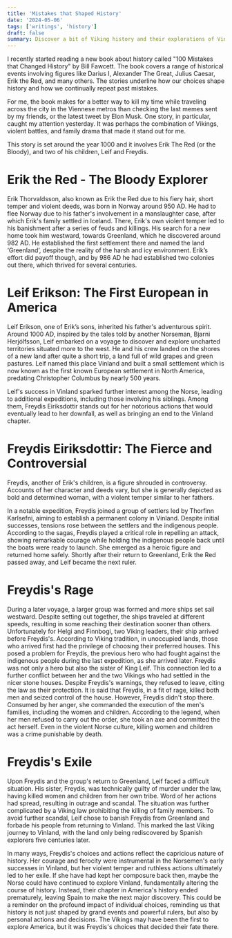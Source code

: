```yaml
---
title: 'Mistakes that Shaped History'
date: '2024-05-06'
tags: ['writings', 'history']
draft: false
summary: Discover a bit of Viking history and their explorations of Vinland (North America), and how the actions of one single individual brought an early end to Viking colonization of America, changing the course of history.
---
```


I recently started reading a new book about history called "100 Mistakes that Changed History" by Bill Fawcett. The book covers a range of historical events involving figures like Darius I, Alexander The Great, Julius Caesar, Erik the Red, and many others. The stories underline how our choices shape history and how we continually repeat past mistakes.

For me, the book makes for a better way to kill my time while traveling across the city in the Viennese metros than checking the last memes sent by my friends, or the latest tweet by Elon Musk. One story, in particular, caught my attention yesterday. It was perhaps the combination of Vikings, violent battles, and family drama that made it stand out for me.

This story is set around the year 1000 and it involves Erik The Red (or the Bloody), and two of his children, Leif and Freydis.

<h1>Erik the Red - The Bloody Explorer</h1>

Erik Thorvaldsson, also known as Erik the Red due to his fiery hair, short temper and violent deeds, was born in Norway around 950 AD. He had to flee Norway due to his father's involvement in a manslaughter case, after which Erik's family settled in Iceland. There, Erik's own violent temper led to his banishment after a series of feuds and killings. His search for a new home took him westward, towards Greenland, which he discovered around 982 AD. He established the first settlement there and named the land ‘Greenland’, despite the reality of the harsh and icy environment. Erik’s effort did payoff though, and by 986 AD he had established two colonies out there, which thrived for several centuries.

<h1>Leif Erikson: The First European in America </h1> 

Leif Erikson, one of Erik’s sons, inherited his father's adventurous spirit. Around 1000 AD, inspired by the tales told by another Norseman, Bjarni Herjólfsson, Leif embarked on a voyage to discover and explore uncharted territories situated more to the west. He and his crew landed on the shores of a new land after quite a short trip, a land full of wild grapes and green pastures. Leif named this place Vinland and built a small settlement which is now known as the first known European settlement in North America, predating Christopher Columbus by nearly 500 years. 

Leif's success in Vinland sparked further interest among the Norse, leading to additional expeditions, including those involving his siblings. Among them, Freydis Eiriksdottir stands out for her notorious actions that would eventually lead to her downfall, as well as bringing an end to the Vinland chapter.

<h1>Freydis Eiriksdottir: The Fierce and Controversial</h1>

Freydis, another of Erik's children, is a figure shrouded in controversy. Accounts of her character and deeds vary, but she is generally depicted as bold and determined woman, with a violent temper similar to her fathers.

In a notable expedition, Freydis joined a group of settlers led by Thorfinn Karlsefni, aiming to establish a permanent colony in Vinland. Despite initial successes, tensions rose between the settlers and the indigenous people. According to the sagas, Freydis played a critical role in repelling an attack, showing remarkable courage while holding the indigenous people back until the boats were ready to launch. She emerged as a heroic figure and returned home safely. Shortly after their return to Greenland, Erik the Red passed away, and Leif became the next ruler.

<h1>Freydis's Rage</h1>
During a later voyage, a larger group was formed and more ships set sail westward. Despite setting out together, the ships traveled at different speeds, resulting in some reaching their destination sooner than others. Unfortunately for Helgi and Finnbogi, two Viking leaders, their ship arrived before Freydis's. According to Viking tradition, in unoccupied lands, those who arrived first had the privilege of choosing their preferred houses. This posed a problem for Freydis, the previous hero who had fought against the indigenous people during the last expedition, as she arrived later. Freydis was not only a hero but also the sister of King Leif. This connection led to a further conflict between her and the two Vikings who had settled in the nicer stone houses. Despite Freydis's warnings, they refused to leave, citing the law as their protection. It is said that Freydis, in a fit of rage, killed both men and seized control of the house. However, Freydis didn't stop there. Consumed by her anger, she commanded the execution of the men's families, including the women and children. According to the legend, when her men refused to carry out the order, she took an axe and committed the act herself. Even in the violent Norse culture, killing women and children was a crime punishable by death.

<h1>Freydis's Exile</h1>

Upon Freydis and the group's return to Greenland, Leif faced a difficult situation. His sister, Freydis, was technically guilty of murder under the law, having killed women and children from her own tribe. Word of her actions had spread, resulting in outrage and scandal. The situation was further complicated by a Viking law prohibiting the killing of family members. To avoid further scandal, Leif chose to banish Freydis from Greenland and forbade his people from returning to Vinland. This marked the last Viking journey to Vinland, with the land only being rediscovered by Spanish explorers five centuries later.

In many ways, Freydis's choices and actions reflect the capricious nature of history. Her courage and ferocity were instrumental in the Norsemen's early successes in Vinland, but her violent temper and ruthless actions ultimately led to her exile. If she have had kept her composure back then, maybe the Norse could have continued to explore Vinland, fundamentally altering the course of history. Instead, their chapter in America's history ended prematurely, leaving Spain to make the next major discovery. This could be a reminder on the profound impact of individual choices, reminding us that history is not just shaped by grand events and powerful rulers, but also by personal actions and decisions. The Vikings may have been the first to explore America, but it was Freydis's choices that decided their fate there.
